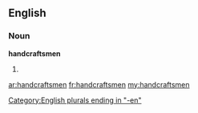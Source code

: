 ==English==

===Noun===
'''handcraftsmen'''

# {{plural of|[[handcraftsman]]}}

[[Category:English plurals ending in "-en"]]

[[ar:handcraftsmen]]
[[fr:handcraftsmen]]
[[my:handcraftsmen]]